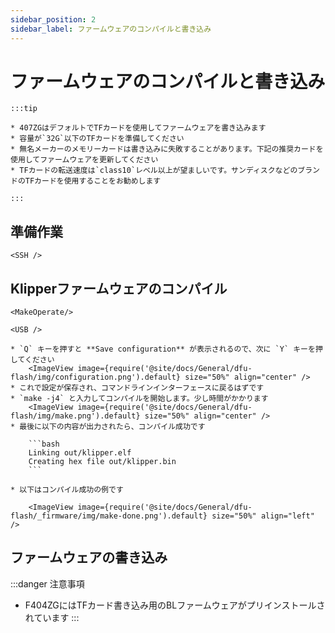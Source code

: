 ```yaml
---
sidebar_position: 2
sidebar_label: ファームウェアのコンパイルと書き込み
---
```




# ファームウェアのコンパイルと書き込み

    :::tip

    * 407ZGはデフォルトでTFカードを使用してファームウェアを書き込みます
    * 容量が`32G`以下のTFカードを準備してください
    * 無名メーカーのメモリーカードは書き込みに失敗することがあります。下記の推奨カードを使用してファームウェアを更新してください
    * TFカードの転送速度は`class10`レベル以上が望ましいです。サンディスクなどのブランドのTFカードを使用することをお勧めします

    :::

## 準備作業

    <SSH />

## Klipperファームウェアのコンパイル

    <MakeOperate/>

    <USB />

    * `Q` キーを押すと **Save configuration** が表示されるので、次に `Y` キーを押してください
        <ImageView image={require('@site/docs/General/dfu-flash/img/configuration.png').default} size="50%" align="center" />
    * これで設定が保存され、コマンドラインインターフェースに戻るはずです
    * `make -j4` と入力してコンパイルを開始します。少し時間がかかります
        <ImageView image={require('@site/docs/General/dfu-flash/img/make.png').default} size="50%" align="center" />
    * 最後に以下の内容が出力されたら、コンパイル成功です

        ```bash
        Linking out/klipper.elf
        Creating hex file out/klipper.bin
        ```
        
    * 以下はコンパイル成功の例です

        <ImageView image={require('@site/docs/General/dfu-flash/_firmware/img/make-done.png').default} size="50%" align="left" />

## ファームウェアの書き込み

:::danger 注意事項
* F404ZGにはTFカード書き込み用のBLファームウェアがプリインストールされています
:::

    <TF />